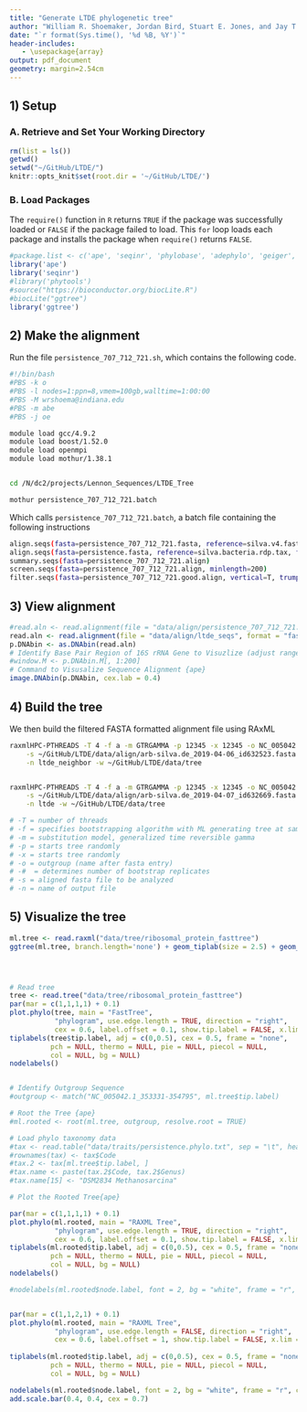 ```yaml
---
title: "Generate LTDE phylogenetic tree"
author: "William R. Shoemaker, Jordan Bird, Stuart E. Jones, and Jay T. Lennon"
date: "`r format(Sys.time(), '%d %B, %Y')`"
header-includes:
   - \usepackage{array}
output: pdf_document
geometry: margin=2.54cm
---
```



## 1) Setup

### A. Retrieve and Set Your Working Directory

```r
rm(list = ls())
getwd()
setwd("~/GitHub/LTDE/")
knitr::opts_knit$set(root.dir = '~/GitHub/LTDE/')
```


### B. Load Packages 

The `require()` function in `R` returns `TRUE` if the package was successfully loaded or `FALSE` if the package failed to load. 
This `for` loop loads each package and installs the package when `require()` returns `FALSE`.

```r
#package.list <- c('ape', 'seqinr', 'phylobase', 'adephylo', 'geiger', 'picante', 'stats', 'RColorBrewer', #'caper', 'phylolm', 'pmc', 'ggplot2', 'tidyr', 'dplyr', 'phangorn', 'pander', 'phytools', 'psych') 
library('ape')
library('seqinr')
#library('phytools')
#source("https://bioconductor.org/biocLite.R")
#biocLite("ggtree")
library('ggtree')
```


## 2) Make the alignment


Run the file `persistence_707_712_721.sh`, which contains the following code.

```bash
#!/bin/bash
#PBS -k o
#PBS -l nodes=1:ppn=8,vmem=100gb,walltime=1:00:00
#PBS -M wrshoema@indiana.edu
#PBS -m abe
#PBS -j oe

module load gcc/4.9.2
module load boost/1.52.0
module load openmpi
module load mothur/1.38.1


cd /N/dc2/projects/Lennon_Sequences/LTDE_Tree

mothur persistence_707_712_721.batch
```

Which calls `persistence_707_712_721.batch`, a batch file containing the following instructions

```bash
align.seqs(fasta=persistence_707_712_721.fasta, reference=silva.v4.fasta, flip=T, processors=4)
align.seqs(fasta=persistence.fasta, reference=silva.bacteria.rdp.tax, flip=T, processors=4)
summary.seqs(fasta=persistence_707_712_721.align)
screen.seqs(fasta=persistence_707_712_721.align, minlength=200)
filter.seqs(fasta=persistence_707_712_721.good.align, vertical=T, trump=.)
```


## 3) View alignment


```r
#read.aln <- read.alignment(file = "data/align/persistence_707_712_721.good.filter.fasta", format = "fasta") 
read.aln <- read.alignment(file = "data/align/ltde_seqs", format = "fasta") 
p.DNAbin <- as.DNAbin(read.aln) 
# Identify Base Pair Region of 16S rRNA Gene to Visuzlize (adjust range)
#window.M <- p.DNAbin.M[, 1:200] 
# Command to Visusalize Sequence Alignment {ape}
image.DNAbin(p.DNAbin, cex.lab = 0.4) 

```


## 4) Build the tree

We then build the filtered FASTA formatted alignment file using RAxML

```bash
raxmlHPC-PTHREADS -T 4 -f a -m GTRGAMMA -p 12345 -x 12345 -o NC_005042.1.353331-354795 -# autoMRE \
    -s ~/GitHub/LTDE/data/align/arb-silva.de_2019-04-06_id632523.fasta \
    -n ltde_neighbor -w ~/GitHub/LTDE/data/tree


raxmlHPC-PTHREADS -T 4 -f a -m GTRGAMMA -p 12345 -x 12345 -o NC_005042.1.353331-354795 -# autoMRE \
    -s ~/GitHub/LTDE/data/align/arb-silva.de_2019-04-07_id632669.fasta \
    -n ltde -w ~/GitHub/LTDE/data/tree

# -T = number of threads
# -f = specifies bootstrapping algorithm with ML generating tree at same time
# -m = substitution model, generalized time reversible gamma
# -p = starts tree randomly
# -x = starts tree randomly
# -o = outgroup (name after fasta entry)
# -#  = determines number of bootstrap replicates
# -s = aligned fasta file to be analyzed
# -n = name of output file
```


## 5) Visualize the tree

```r

ml.tree <- read.raxml("data/tree/ribosomal_protein_fasttree")
ggtree(ml.tree, branch.length='none') + geom_tiplab(size = 2.5) + geom_label2(aes(label = bootstrap), size=2.5, label.size = 0.1, label.padding= unit(0.1, "lines")) + geom_rootpoint() + ggplot2::xlim(0, 10)




# Read tree
tree <- read.tree("data/tree/ribosomal_protein_fasttree")
par(mar = c(1,1,1,1) + 0.1)
plot.phylo(tree, main = "FastTree", 
           "phylogram", use.edge.length = TRUE, direction = "right",
           cex = 0.6, label.offset = 0.1, show.tip.label = FALSE, x.lim = 3)
tiplabels(tree$tip.label, adj = c(0,0.5), cex = 0.5, frame = "none",
          pch = NULL, thermo = NULL, pie = NULL, piecol = NULL,
          col = NULL, bg = NULL)
nodelabels()


# Identify Outgroup Sequence
#outgroup <- match("NC_005042.1_353331-354795", ml.tree$tip.label)

# Root the Tree {ape}
#ml.rooted <- root(ml.tree, outgroup, resolve.root = TRUE)

# Load phylo taxonomy data
#tax <- read.table("data/traits/persistence.phylo.txt", sep = "\t", header = TRUE)
#rownames(tax) <- tax$Code
#tax.2 <- tax[ml.tree$tip.label, ]
#tax.name <- paste(tax.2$Code, tax.2$Genus)
#tax.name[15] <- "DSM2834 Methanosarcina"

# Plot the Rooted Tree{ape}

par(mar = c(1,1,1,1) + 0.1)
plot.phylo(ml.rooted, main = "RAXML Tree", 
           "phylogram", use.edge.length = TRUE, direction = "right",
           cex = 0.6, label.offset = 0.1, show.tip.label = FALSE, x.lim = 3)
tiplabels(ml.rooted$tip.label, adj = c(0,0.5), cex = 0.5, frame = "none",
          pch = NULL, thermo = NULL, pie = NULL, piecol = NULL,
          col = NULL, bg = NULL)
nodelabels()

#nodelabels(ml.rooted$node.label, font = 2, bg = "white", frame = "r", cex = 0.5)


par(mar = c(1,1,2,1) + 0.1)
plot.phylo(ml.rooted, main = "RAXML Tree", 
           "phylogram", use.edge.length = FALSE, direction = "right",
           cex = 0.6, label.offset = 1, show.tip.label = FALSE, x.lim = 30)
           
tiplabels(ml.rooted$tip.label, adj = c(0,0.5), cex = 0.5, frame = "none",
          pch = NULL, thermo = NULL, pie = NULL, piecol = NULL,
          col = NULL, bg = NULL)

nodelabels(ml.rooted$node.label, font = 2, bg = "white", frame = "r", cex = 0.5)
add.scale.bar(0.4, 0.4, cex = 0.7)
```




